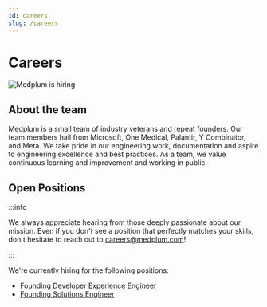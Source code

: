 ```yaml
---
id: careers
slug: /careers
---
```



# Careers

![Medplum is hiring](/img/hiring.webp)

<AboutMedplum />

## About the team

Medplum is a small team of industry veterans and repeat founders. Our team members hail from Microsoft, One Medical, Palantir, Y Combinator, and Meta. We take pride in our engineering work, documentation and aspire to engineering excellence and best practices. As a team, we value continuous learning and improvement and working in public.

## Open Positions

:::info

We always appreciate hearing from those deeply passionate about our mission. Even if you don't see a position that perfectly matches your skills, don't hesitate to reach out to careers@medplum.com!

:::

We're currently hiring for the following positions:

- [ Founding Developer Experience Engineer](./careers/devex-engineer)
- [ Founding Solutions Engineer](./careers/solutions-engineer)
